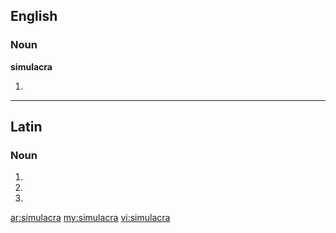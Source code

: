 ==English==

===Noun===
'''simulacra'''

# {{plural of|[[simulacrum]]}}

----
==Latin==

===Noun===
{{la-noun-form|simulācra}}

# {{inflection of|simulacrum|simulācrum|nom|p|lang=la}}
# {{inflection of|simulacrum|simulācrum|acc|p|lang=la}}
# {{inflection of|simulacrum|simulācrum|voc|p|lang=la}}
{{rfc-auto}}

[[ar:simulacra]]
[[my:simulacra]]
[[vi:simulacra]]